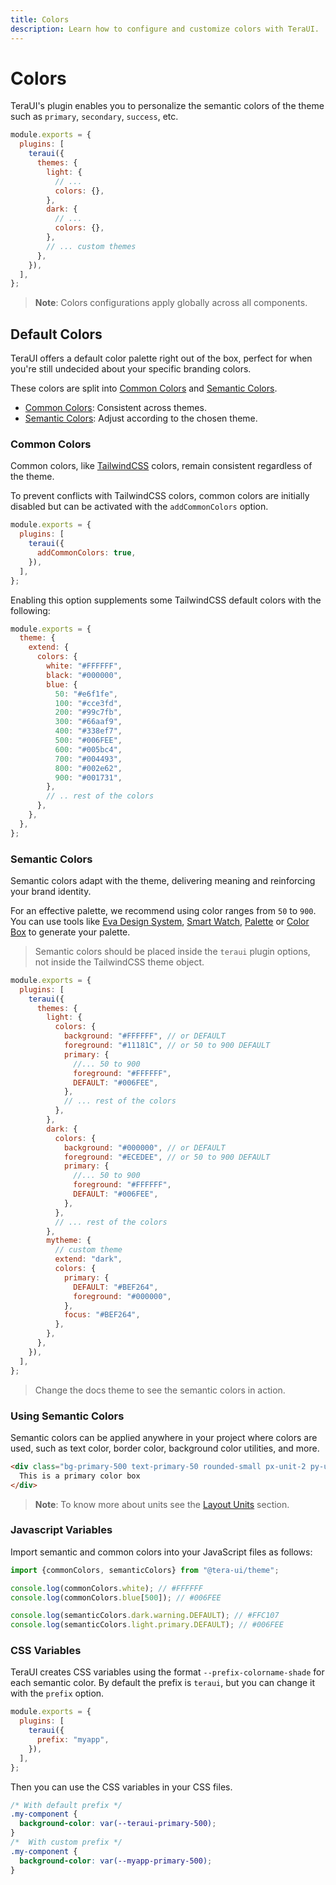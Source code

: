 ```yaml
---
title: Colors
description: Learn how to configure and customize colors with TeraUI.
---
```


# Colors

TeraUI's plugin enables you to personalize the semantic colors of the theme such as `primary`,
`secondary`, `success`, etc.

```js {7,11}
module.exports = {
  plugins: [
    teraui({
      themes: {
        light: {
          // ...
          colors: {},
        },
        dark: {
          // ...
          colors: {},
        },
        // ... custom themes
      },
    }),
  ],
};
```

<CarbonAd />

> **Note**: Colors configurations apply globally across all components.

## Default Colors

TeraUI offers a default color palette right out of the box, perfect for when you're
still undecided about your specific branding colors.

These colors are split into [Common Colors](#common-colors) and [Semantic Colors](#semantic-colors).

- [Common Colors](#common-colors): Consistent across themes.
- [Semantic Colors](#semantic-colors): Adjust according to the chosen theme.

### Common Colors

Common colors, like [TailwindCSS](https://tailwindcss.com/docs/customizing-colors) colors,
remain consistent regardless of the theme.

To prevent conflicts with TailwindCSS colors, common colors are initially disabled but can
be activated with the `addCommonColors` option.

```js {4}
module.exports = {
  plugins: [
    teraui({
      addCommonColors: true,
    }),
  ],
};
```

Enabling this option supplements some TailwindCSS default colors with the following:

```js
module.exports = {
  theme: {
    extend: {
      colors: {
        white: "#FFFFFF",
        black: "#000000",
        blue: {
          50: "#e6f1fe",
          100: "#cce3fd",
          200: "#99c7fb",
          300: "#66aaf9",
          400: "#338ef7",
          500: "#006FEE",
          600: "#005bc4",
          700: "#004493",
          800: "#002e62",
          900: "#001731",
        },
        // .. rest of the colors
      },
    },
  },
};
```

<CommonColors />

### Semantic Colors

Semantic colors adapt with the theme, delivering meaning and reinforcing your brand identity.

For an effective palette, we recommend using color ranges from `50` to `900`. You can use tools like [Eva Design System](https://colors.eva.design/),
[Smart Watch](https://smart-swatch.netlify.app/), [Palette](https://palettte.app/) or [Color Box](https://colorbox.io/) to generate your palette.

> Semantic colors should be placed inside the `teraui` plugin options, not inside the TailwindCSS theme object.

```js {7-13,19-25,33-37}
module.exports = {
  plugins: [
    teraui({
      themes: {
        light: {
          colors: {
            background: "#FFFFFF", // or DEFAULT
            foreground: "#11181C", // or 50 to 900 DEFAULT
            primary: {
              //... 50 to 900
              foreground: "#FFFFFF",
              DEFAULT: "#006FEE",
            },
            // ... rest of the colors
          },
        },
        dark: {
          colors: {
            background: "#000000", // or DEFAULT
            foreground: "#ECEDEE", // or 50 to 900 DEFAULT
            primary: {
              //... 50 to 900
              foreground: "#FFFFFF",
              DEFAULT: "#006FEE",
            },
          },
          // ... rest of the colors
        },
        mytheme: {
          // custom theme
          extend: "dark",
          colors: {
            primary: {
              DEFAULT: "#BEF264",
              foreground: "#000000",
            },
            focus: "#BEF264",
          },
        },
      },
    }),
  ],
};
```

<Blockquote className="flex items-center gap-2">
  Change the docs theme to see the semantic colors in action.
  <ThemeSwitch />
</Blockquote>

<SemanticColors />

### Using Semantic Colors

Semantic colors can be applied anywhere in your project where colors are used, such as
text color, border color, background color utilities, and more.

```html
<div class="bg-primary-500 text-primary-50 rounded-small px-unit-2 py-unit-1">
  This is a primary color box
</div>
```

<Spacer y={4} />


<CodeDemo title="Semantic Colors Example" showEditor={false} files={semanticColorsExample} />

> **Note**: To know more about units see the [Layout Units](/docs/customization/layout#using-units) section.

### Javascript Variables

Import semantic and common colors into your JavaScript files as follows:

```js
import {commonColors, semanticColors} from "@tera-ui/theme";

console.log(commonColors.white); // #FFFFFF
console.log(commonColors.blue[500]); // #006FEE

console.log(semanticColors.dark.warning.DEFAULT); // #FFC107
console.log(semanticColors.light.primary.DEFAULT); // #006FEE
```

### CSS Variables

TeraUI creates CSS variables using the format `--prefix-colorname-shade` for each semantic color. By
default the prefix is `teraui`, but you can change it with the `prefix` option.

```js {4}
module.exports = {
  plugins: [
    teraui({
      prefix: "myapp",
    }),
  ],
};
```

Then you can use the CSS variables in your CSS files.

```css
/* With default prefix */
.my-component {
  background-color: var(--teraui-primary-500);
}
/*  With custom prefix */
.my-component {
  background-color: var(--myapp-primary-500);
}
```
